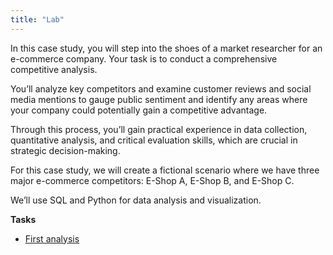 ```yaml
---
title: "Lab"
---
```



In this case study, you will step into the shoes of a market researcher for an e-commerce company. Your task is to conduct a comprehensive competitive analysis. 

You'll analyze key competitors and examine customer reviews and social media mentions to gauge public sentiment and identify any areas where your company could potentially gain a competitive advantage. 

Through this process, you'll gain practical experience in data collection, quantitative analysis, and critical evaluation skills, which are crucial in strategic decision-making.

For this case study, we will create a fictional scenario where we have three major e-commerce competitors: E-Shop A, E-Shop B, and E-Shop C. 

We'll use SQL and Python for data analysis and visualization.

**Tasks**

- [First analysis](/code.qmd)





